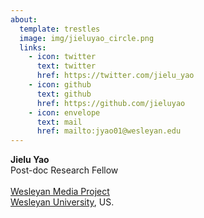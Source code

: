 ```yaml
---
about:
  template: trestles
  image: img/jieluyao_circle.png
  links:
    - icon: twitter
      text: twitter
      href: https://twitter.com/jielu_yao
    - icon: github
      text: github
      href: https://github.com/jieluyao
    - icon: envelope
      text: mail
      href: mailto:jyao01@wesleyan.edu
---
```


<div class="about-link-text">
**Jielu&nbsp;Yao**<br>
Post-doc Research Fellow<br>
<br>
[Wesleyan Media Project](http://mediaproject.wesleyan.edu/)<br>
[Wesleyan University](https://wesleyan.edu), US.
</div>
